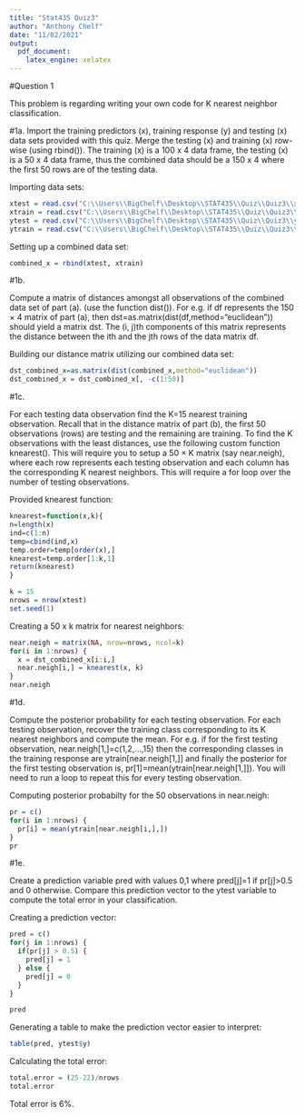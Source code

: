 ---
title: "Stat435 Quiz3"
author: "Anthony Chelf"
date: "11/02/2021"
output: 
  pdf_document:
    latex_engine: xelatex
---

#Question 1

This problem is regarding writing your own code for K nearest neighbor classification.

#1a.
Import the training predictors (x), training response (y) and testing (x) data sets provided with this quiz. Merge the testing (x) and training (x) row-wise (using rbind()). The training (x) is a 100 x 4 data frame, the testing (x) is a 50 x 4 data frame, thus the combined data should be a 150 x 4 where the first 50 rows are of the testing data.

Importing data sets:
```{r}
xtest = read.csv("C:\\Users\\BigChelf\\Desktop\\STAT435\\Quiz\\Quiz3\\xtestQ3-1.csv")
xtrain = read.csv("C:\\Users\\BigChelf\\Desktop\\STAT435\\Quiz\\Quiz3\\xtrainQ3-1.csv")
ytest = read.csv("C:\\Users\\BigChelf\\Desktop\\STAT435\\Quiz\\Quiz3\\ytestQ3-2.csv")
ytrain = read.csv("C:\\Users\\BigChelf\\Desktop\\STAT435\\Quiz\\Quiz3\\ytrainQ3-2.csv")
```
Setting up a combined data set:
```{r}
combined_x = rbind(xtest, xtrain)
```

#1b.

Compute a matrix of distances amongst all observations of the combined data set of part
(a). (use the function dist()). For e.g. if df represents the 150 × 4 matrix of part (a), then dst=as.matrix(dist(df,method="euclidean")) should yield a matrix dst. The (i, j)th components of this matrix represents the distance between the ith and the jth rows of the data matrix df.

Building our distance matrix utilizing our combined data set:
```{r}
dst_combined_x=as.matrix(dist(combined_x,method="euclidean"))
dst_combined_x = dst_combined_x[, -c(1:50)]
```

#1c.

For each testing data observation find the K=15 nearest training observation. Recall that in the distance matrix of part (b), the first 50 observations (rows) are testing and the remaining are training. To find the K observations with the least distances, use the following custom function knearest(). This will require you to setup a 50 × K matrix (say near.neigh), where each row represents each testing observation and each column has the corresponding K nearest neighbors. This will require a for loop over the number of testing observations.

Provided knearest function:
```{r}
knearest=function(x,k){
n=length(x)
ind=c(1:n)
temp=cbind(ind,x)
temp.order=temp[order(x),]
knearest=temp.order[1:k,1]
return(knearest)
}
```
```{r}
k = 15
nrows = nrow(xtest)
set.seed(1)
```
Creating a 50 x k matrix for nearest neighbors:
```{r}
near.neigh = matrix(NA, nrow=nrows, ncol=k)
for(i in 1:nrows) {
  x = dst_combined_x[i:i,]
  near.neigh[i,] = knearest(x, k)
}
near.neigh
```
#1d.

Compute the posterior probability for each testing observation. For each testing observation, recover the training class corresponding to its K nearest neighbors and compute the mean. For e.g. if for the first testing observation, near.neigh[1,]=c(1,2,...,15) then the corresponding classes in the training response are ytrain[near.neigh[1,]] and finally the posterior for the first testing observation is, pr[1]=mean(ytrain[near.neigh[1,]]). You will need to run a loop to repeat this for every testing observation.

Computing posterior probabilty for the 50 observations in near.neigh:
```{r}
pr = c()
for(i in 1:nrows) {
  pr[i] = mean(ytrain[near.neigh[i,],])
}
pr
```
#1e.

Create a prediction variable pred with values 0,1 where pred[j]=1 if pr[j]>0.5 and 0 otherwise. Compare this prediction vector to the ytest variable to compute the total error in your classification.

Creating a prediction vector:
```{r}
pred = c()
for(j in 1:nrows) {
  if(pr[j] > 0.5) {
    pred[j] = 1
  } else {
    pred[j] = 0
  }
}
```
```{r}
pred
```
Generating a table to make the prediction vector easier to interpret: 
```{r}
table(pred, ytest$y)
```
Calculating the total error:
```{r}
total.error = (25-22)/nrows
total.error
```
Total error is 6%.